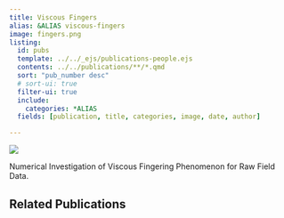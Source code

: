 ```yaml
---
title: Viscous Fingers
alias: &ALIAS viscous-fingers
image: fingers.png
listing:
  id: pubs
  template: ../../_ejs/publications-people.ejs 
  contents: ../../publications/**/*.qmd
  sort: "pub_number desc"
  # sort-ui: true
  filter-ui: true
  include:
    categories: *ALIAS
  fields: [publication, title, categories, image, date, author]

---
```

![](fingres.png)

Numerical Investigation of Viscous Fingering Phenomenon for Raw Field Data.

## Related Publications


:::{#pubs}
:::
